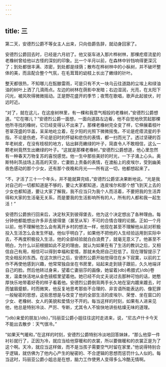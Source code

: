 ```yaml
---
---
---
```

title: 三
---




第二天，安德烈公爵不等女主人出来，只向伯爵告辞，就动身回家了。

安德烈公爵回去时，已经是六月初了。他又驱车进入那片桦树林，那棵疙瘩流星的老橡树曾给他以古怪的深刻的印象。比一个半月以前，在森林中铃铛响得更深沉了；到处都很丰满、浓密，到处都是绿荫；散布在桦树林中的小枞树，并不破坏整体的美，而且配合整个气氛，在毛茸茸的幼枝上长出了嫩绿的针叶。

整天都很热，不知哪儿在酝酿雷雨，可是只有不大一块乌云往道路的尘埃上和绿油油的树叶上洒了几滴雨点。左边的树林在荫影中发暗；右边湿润，光亮，在太阳下闪光，被风吹得微微摇动。正是野花盛开的季节；夜莺在歌唱，歌声此起彼伏，时远时近。

“对了，就在这儿，在这座树林里，有一棵和我意气相投的老橡树，”安德烈公爵想道。“它在哪儿？”安德烈公爵一面想，一面向道路左边看，他不自觉地欣赏起那棵他所寻找的橡树，它已经变得认不出来了。那棵老橡树完全变了样，它伸展着枝叶苍翠茂盛的华盖，呆呆地屹立着，在夕阳的光照下微微摇曳。不论是疙瘩流星的手指，不论是伤疤，不论是旧时的怀疑和悲伤的表情，都一扫而光了。透过坚硬的百年老树皮，在没有枝杈的地方，钻出鲜亮嫩绿的叶子，简直令人不敢相信，这么一颗老树竟然生出嫩绿的叶子。“这就是那棵老橡树，”安德烈公爵想道，他心里忽然有一种春天万物复苏的喜悦感觉。他一生中那些美好的时光，一下子涌上心头。奥斯特利茨战场上高高的天空，亡妻脸上责备的表情，在渡船上的皮埃尔，受到幽美夜色感动的那个少女，还有那个夜晚和月光——所有这一切，他都想起来了。

“不，才活了三十一个年头，并不能就算完结，”安德烈公爵坚决果断地说。“光是我对自己的一切都知道是不够的，要让大家都知道，连皮埃尔和那个想飞到天上去的少女也都知道，要让大家了解我，我不应当只为我个人而活着，不要把我的生活弄得和大家的生活毫无关系，而是要我的生活影响所有的人，所有的人都和我一起生活！”

安德烈公爵旅行回来后，决定秋天到彼得堡去，他为这个决定想出了各种理由。每分钟他都能想出许多非去彼得堡（甚至从军）不可的合情合理的论据。正如一个月以前，他不理解他怎么会有离开乡村的想法一样，他现在甚至不理解他从前对积极投入生活怎么会发生怀疑。他似乎明白了，如果他不把他的人生经验运用到实际中去，不再度积极投入生活，他的全部经验就白白浪费了，就毫无意义了。他甚至不明白，为什么以前根据如此不足的理由，就认为如果在有了生活的教训之后，又相信自己有用，相信可以得到幸福和爱情，那就未免把自己贬低了。现在理智提示了完全相反的东西。在这次旅行之后，安德烈公爵开始觉得住在乡下寂寞，以前的工作不再使他感到兴趣，他常常独自坐在书房里，站起来走到镜子跟前，久久地端详自己的脸。然后他转过身来，望着亡妻丽莎的画像，她留着}db}希腊式}/db}卷发，温柔快活地从金色镜框里望着他。她已经不向丈夫说过去那种可怕的话，她憨厚快乐地带着好奇的样子看着他。安德烈公爵倒背两手长久地在室内踱来踱去，时而皱眉蹙额，时而微笑，他反复地思考那些不合理的、非言语所能表达的、像犯罪一般秘密的思想，这些思想是与改变了他的全部生活的皮埃尔、荣誉、坐在窗口的少女、老橡树、女人的美貌和爱情分不开的。每当这样的时刻，如果有人进来见他，他总是特别冷淡、严厉、专断，尤其令人不愉快地讲些枯燥无味的道理。

“}db}亲爱的朋友}/db}，”玛丽亚公爵小姐往往这时走进来，说，“尼古卢什卡今天不能出去散步：天气很冷。”

“如果天气暖和，”在这样的时刻，安德烈公爵特别冷淡地回答妹妹，“那么他穿一件衬衫就行了，正因为冷，就应当给他穿暖和的衣裳，所以要做暖和的衣裳正是为了这个啊。天冷，就应当这样做，而不是当孩子需要空气时留在家里，”他说得特别合乎逻辑，就仿佛为了他内心产生的秘密的、不合逻辑的思想而惩罚什么人似的。每当这时，玛丽亚公爵小姐总是在想，脑力工作使男人变得多么冷酷无情啊。